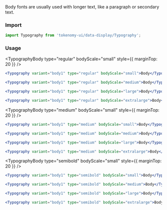 
<Title>Body</Title>
<Subtitle>Body fonts are usually used with longer text, like a paragraph or secondary text.</Subtitle>

### Import

```jsx
import Typography from 'tokenomy-ui/data-display/Typography';
```

### Usage

<TabsState initial="regular">
  <div id="regular" title="Regular"><div>

<TypographyBody type="regular" bodyScale="small" style={{ marginTop: 20 }} />

```jsx
<Typography variant="body1" type="regular" bodyScale="small">Body</Typography>
```

<TypographyBody type="regular" bodyScale="medium" />

```jsx
<Typography variant="body1" type="regular" bodyScale="medium">Body</Typography>
```

<TypographyBody type="regular" bodyScale="large" />

```jsx
<Typography variant="body1" type="regular" bodyScale="large">Body</Typography>
```

<TypographyBody type="regular" bodyScale="extralarge" />

```jsx
<Typography variant="body1" type="regular" bodyScale="extralarge">Body</Typography>
```

  </div></div>
  <div id="medium" title="Medium"><div>

<TypographyBody type="medium" bodyScale="small" style={{ marginTop: 20 }} />

```jsx
<Typography variant="body1" type="medium" bodyScale="small">Body</Typography>
```

<TypographyBody type="medium" bodyScale="medium" />

```jsx
<Typography variant="body1" type="medium" bodyScale="medium">Body</Typography>
```

<TypographyBody type="medium" bodyScale="large" />

```jsx
<Typography variant="body1" type="medium" bodyScale="large">Body</Typography>
```

<TypographyBody type="medium" bodyScale="extralarge" />

```jsx
<Typography variant="body1" type="medium" bodyScale="extralarge">Body</Typography>
```

  </div></div>  
  <div id="semibold" title="Semibold"><div>

<TypographyBody type="semibold" bodyScale="small" style={{ marginTop: 20 }} />

```jsx
<Typography variant="body1" type="semibold" bodyScale="small">Body</Typography>
```

<TypographyBody type="semibold" bodyScale="medium" />

```jsx
<Typography variant="body1" type="semibold" bodyScale="medium">Body</Typography>
```

<TypographyBody type="semibold" bodyScale="large" />

```jsx
<Typography variant="body1" type="semibold" bodyScale="large">Body</Typography>
```

<TypographyBody type="semibold" bodyScale="extralarge" />

```jsx
<Typography variant="body1" type="semibold" bodyScale="extralarge">Body</Typography>
```

  </div></div>  
</TabsState>
